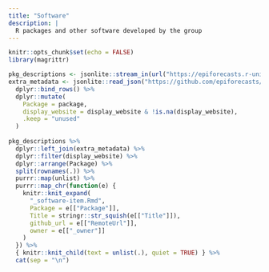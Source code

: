 ```yaml
---
title: "Software"
description: |
  R packages and other software developed by the group
---
```


```r
knitr::opts_chunk$set(echo = FALSE)
library(magrittr)
```

```r
pkg_descriptions <- jsonlite::stream_in(url("https://epiforecasts.r-universe.dev/stats/descriptions"), verbose = FALSE)
extra_metadata <- jsonlite::read_json("https://github.com/epiforecasts/universe/raw/main/packages.json") %>%
  dplyr::bind_rows() %>%
  dplyr::mutate(
    Package = package, 
    display_website = display_website & !is.na(display_website),
    .keep = "unused"
  ) 
  
pkg_descriptions %>%
  dplyr::left_join(extra_metadata) %>%
  dplyr::filter(display_website) %>%
  dplyr::arrange(Package) %>%
  split(rownames(.)) %>%
  purrr::map(unlist) %>%
  purrr::map_chr(function(e) {
    knitr::knit_expand(
      "_software-item.Rmd", 
      Package = e[["Package"]],
      Title = stringr::str_squish(e[["Title"]]),
      github_url = e[["RemoteUrl"]],
      owner = e[["_owner"]]
    )
  }) %>%
  { knitr::knit_child(text = unlist(.), quiet = TRUE) } %>%
  cat(sep = "\n")
```